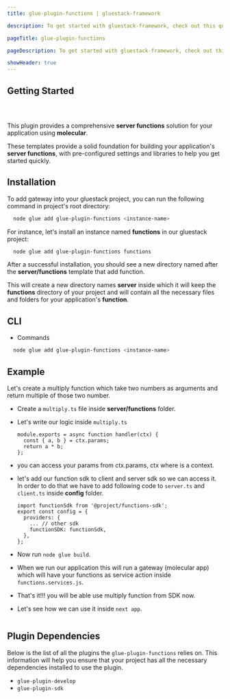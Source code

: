 ```yaml
---
title: glue-plugin-functions | gluestack-framework

description: To get started with gluestack-framework, check out this quick installation guide. It provides simple steps to help you install and use the library in your projects.

pageTitle: glue-plugin-functions

pageDescription: To get started with gluestack-framework, check out this quick installation guide. It provides simple steps to help you install and use the library in your projects.

showHeader: true
---
```



<Meta title="Plugins/Feature Plugins/glue-plugin-functions" />

## Getting Started

##

<br />

This plugin provides a comprehensive **server functions** solution for your application using **molecular**.

These templates provide a solid foundation for building your application's **server functions**, with pre-configured settings and libraries to help you get started quickly.

## Installation

To add gateway into your gluestack project, you can run the following command in project's root directory:

```bash
  node glue add glue-plugin-functions <instance-name>
```

For instance, let's install an instance named **functions** in our gluestack project:

```bash
  node glue add glue-plugin-functions functions
```

After a successful installation, you should see a new directory named after the **server/functions** template that add function.

This will create a new directory names **server** inside which it will keep the **functions** directory of your project and will contain all the necessary files and folders for your application's **function**.

## CLI

- Commands

```bash
  node glue add glue-plugin-functions <instance-name>
```

## Example

Let's create a multiply function which take two numbers as arguments and return multiple of those two number.

- Create a `multiply.ts` file inside **server/functions** folder.
- Let's write our logic inside `multiply.ts`
  ```
  module.exports = async function handler(ctx) {
    const { a, b } = ctx.params;
    return a * b;
  };
  ```
- you can access your params from ctx.params, ctx where is a context.
- let's add our function sdk to client and server sdk so we can access it.
  In order to do that we have to add following code to `server.ts` and `client.ts` inside **config** folder.

  ```
  import functionSdk from '@project/functions-sdk';
  export const config = {
    providers: {
      ... // other sdk
      functionSDK: functionSdk,
    },
  };
  ```

- Now run `node glue build`.
- When we run our application this will run a gateway (molecular app) which will have your functions as service action inside `functions.services.js`.
- That's it!!! you will be able use multiply function from SDK now.
- Let's see how we can use it inside `next app`.

```

```

## Plugin Dependencies

Below is the list of all the plugins the `glue-plugin-functions` relies on. This information will help you ensure that your project has all the necessary dependencies installed to use the plugin.

- `glue-plugin-develop`
- `glue-plugin-sdk`
